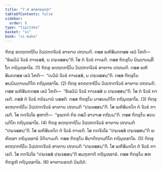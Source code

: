 ```yaml
---
title: "7.4 ອາທາຍຉກ຺ກ"
tableOfContents: false
sidebar:
  order: 9
type: "tipitaka"
basket: "vi"
book: "vi-maha"
---
```



<DynamicBreadcrumb />

<Division number="313" book="vi-maha">

<Paragraph number="1413" book="vi-maha">
ຠິກ຺ຂຸ ອຕ຺ຖຕກຖິໂນ ວິປ຺ປກຕຈີວຣໍ ອາທາຍ ປກ຺ກມຕິ. ຕສ຺ສ ພຫິສີມຄຕສ຺ສ ເອວໍ ໂຫຕິ—  “ອິເຘວິມໍ ຈີວຣໍ ກາເຣສ຺ສໍ, ນ ປຈ຺ເຈສ຺ສນ຺”ຕິ. ໂສ ຕໍ ຈີວຣໍ ກາເຣຕິ. ຕສ຺ສ ຠິກ຺ຂຸໂນ ນິຏ຺ຐານນ຺ຕິໂກ ກຖິນຸທ຺ຘາໂຣ. (1)
</Paragraph>

<Paragraph number="1414" book="vi-maha">
ຠິກ຺ຂຸ ອຕ຺ຖຕກຖິໂນ ວິປ຺ປກຕຈີວຣໍ ອາທາຍ ປກ຺ກມຕິ. ຕສ຺ສ ພຫິສີມຄຕສ຺ສ ເອວໍ ໂຫຕິ—  “ເນວິມໍ ຈີວຣໍ ກາເຣສ຺ສໍ, ນ ປຈ຺ເຈສ຺ສນ຺”ຕິ. ຕສ຺ສ ຠິກ຺ຂຸໂນ ສນ຺ນິຏ຺ຐານນ຺ຕິໂກ ກຖິນຸທ຺ຘາໂຣ. (2)
</Paragraph>

<Paragraph number="1415" book="vi-maha">
ຠິກ຺ຂຸ ອຕ຺ຖຕກຖິໂນ ວິປ຺ປກຕຈີວຣໍ ອາທາຍ ປກ຺ກມຕິ. ຕສ຺ສ ພຫິສີມຄຕສ຺ສ ເອວໍ ໂຫຕິ—  “ອິເຘວິມໍ ຈີວຣໍ ກາເຣສ຺ສໍ ນ ປຈ຺ເຈສ຺ສນ຺”ຕິ. ໂສ ຕໍ ຈີວຣໍ ກາເຣຕິ. ຕສ຺ສໍ ຕໍ ຈີວຣໍ ກຍິຣມານໍ ນສ຺ສຕິ. ຕສ຺ສ ຠິກ຺ຂຸໂນ ນາສນນ຺ຕິໂກ ກຖິນຸທ຺ຘາໂຣ. (3)
</Paragraph>

<Paragraph number="1416" book="vi-maha">
ຠິກ຺ຂຸ ອຕ຺ຖຕກຖິໂນ ວິປ຺ປກຕຈີວຣໍ ອາທາຍ ປກ຺ກມຕິ “ປຈ຺ເຈສ຺ສນ຺”ຕິ. ໂສ ພຫິສີມຄໂຕ ຕໍ ຈີວຣໍ ກາເຣຕິ. ໂສ ກຕຈີວໂຣ ສຸຓາຕິ—  “ອຸພ຺ຠຕໍ ກິຣ ຕສ຺ມິໍ ອາວາເສ ກຖິນນ຺”ຕິ. ຕສ຺ສ ຠິກ຺ຂຸໂນ ສວນນ຺ຕິໂກ ກຖິນຸທ຺ຘາໂຣ. (4)
</Paragraph>

<Paragraph number="1417" book="vi-maha">
ຠິກ຺ຂຸ ອຕ຺ຖຕກຖິໂນ ວິປ຺ປກຕຈີວຣໍ ອາທາຍ ປກ຺ກມຕິ “ປຈ຺ເຈສ຺ສນ຺”ຕິ. ໂສ ພຫິສີມຄໂຕ ຕໍ ຈີວຣໍ ກາເຣຕິ. ໂສ ກຕຈີວໂຣ “ປຈ຺ເຈສ຺ສໍ ປຈ຺ເຈສ຺ສນ຺”ຕິ ພຫິທ຺ຘາ ກຖິນຸທ຺ຘາຣໍ ວີຕິນາເມຕິ. ຕສ຺ສ ຠິກ຺ຂຸໂນ ສີມາຕິກ຺ກນ຺ຕິໂກ ກຖິນຸທ຺ຘາໂຣ. (5)
</Paragraph>

<Paragraph number="1418" book="vi-maha">
ຠິກ຺ຂຸ ອຕ຺ຖຕກຖິໂນ ວິປ຺ປກຕຈີວຣໍ ອາທາຍ ປກ຺ກມຕິ “ປຈ຺ເຈສ຺ສນ຺”ຕິ. ໂສ ພຫິສີມຄໂຕ ຕໍ ຈີວຣໍ ກາເຣຕິ. ໂສ ກຕຈີວໂຣ “ປຈ຺ເຈສ຺ສໍ ປຈ຺ເຈສ຺ສນ຺”ຕິ ສມ຺ຠຸຓາຕິ ກຖິນຸທ຺ຘາຣໍ. ຕສ຺ສ ຠິກ຺ຂຸໂນ ສຫ ຠິກ຺ຂູຫິ ກຖິນຸທ຺ຘາໂຣ. (6)

</Paragraph>
</Division>

<Paragraph number="1419" type="center" book="vi-maha">
ອາທາຍຉກ຺ກໍ ນິຏ຺ຐິຕໍ.
</Paragraph>
